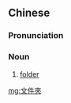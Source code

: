 ==Chinese==
{{zh-forms|s=文件夹|type=21}}

===Pronunciation===
{{zh-pron
|m=wénjiàn夹
|c=man4 gin6-2 gaap3
|cat=n
}}

===Noun===
{{zh-noun}}

# [[folder]] {{gloss|for documents}}

[[mg:文件夾]]